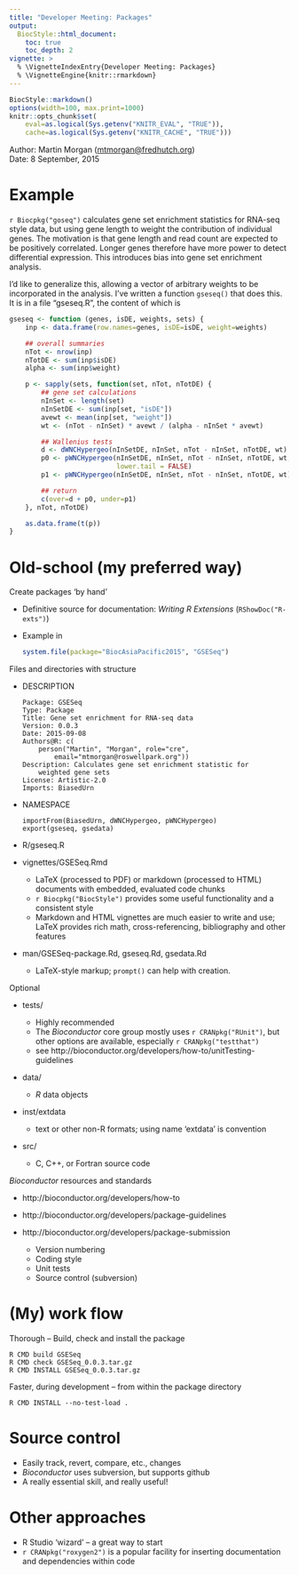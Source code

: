 ```yaml
---
title: "Developer Meeting: Packages"
output:
  BiocStyle::html_document:
    toc: true
    toc_depth: 2
vignette: >
  % \VignetteIndexEntry{Developer Meeting: Packages}
  % \VignetteEngine{knitr::rmarkdown}
---
```


```r
BiocStyle::markdown()
options(width=100, max.print=1000)
knitr::opts_chunk$set(
    eval=as.logical(Sys.getenv("KNITR_EVAL", "TRUE")),
    cache=as.logical(Sys.getenv("KNITR_CACHE", "TRUE")))
```

Author: Martin Morgan (<a
  href="mailto:mtmorgan@fredhutch.org">mtmorgan@fredhutch.org</a>)<br/ >
Date: 8 September, 2015<br />

# Example

`r Biocpkg("goseq")` calculates gene set enrichment statistics for
RNA-seq style data, but using gene length to weight the contribution
of individual genes. The motivation is that gene length and read count
are expected to be positively correlated. Longer genes therefore have
more power to detect differential expression. This introduces bias
into gene set enrichment analysis.

I'd like to generalize this, allowing a vector of arbitrary weights to
be incorporated in the analysis. I've written a function `gseseq()`
that does this. It is in a file "gseseq.R", the content of which is

```r
gseseq <- function (genes, isDE, weights, sets) {
    inp <- data.frame(row.names=genes, isDE=isDE, weight=weights)

    ## overall summaries
    nTot <- nrow(inp)
    nTotDE <- sum(inp$isDE)
    alpha <- sum(inp$weight)

    p <- sapply(sets, function(set, nTot, nTotDE) {
        ## gene set calculations
        nInSet <- length(set)
        nInSetDE <- sum(inp[set, "isDE"])
        avewt <- mean(inp[set, "weight"])
        wt <- (nTot - nInSet) * avewt / (alpha - nInSet * avewt)

        ## Wallenius tests
        d <- dWNCHypergeo(nInSetDE, nInSet, nTot - nInSet, nTotDE, wt)
        p0 <- pWNCHypergeo(nInSetDE, nInSet, nTot - nInSet, nTotDE, wt,
                           lower.tail = FALSE)
        p1 <- pWNCHypergeo(nInSetDE, nInSet, nTot - nInSet, nTotDE, wt)

        ## return
        c(over=d + p0, under=p1)
    }, nTot, nTotDE)

    as.data.frame(t(p))
}
```

# Old-school (my preferred way)

Create packages 'by hand'

- Definitive source for documentation: _Writing R Extensions_
  (`RShowDoc("R-exts")`)
- Example in

    ```r
    system.file(package="BiocAsiaPacific2015", "GSESeq")
    ```

Files and directories with structure

- DESCRIPTION

    ```
    Package: GSESeq
    Type: Package
    Title: Gene set enrichment for RNA-seq data
    Version: 0.0.3
    Date: 2015-09-08
    Authors@R: c(
        person("Martin", "Morgan", role="cre",
            email="mtmorgan@roswellpark.org"))
    Description: Calculates gene set enrichment statistic for
        weighted gene sets
    License: Artistic-2.0
    Imports: BiasedUrn
    ```

- NAMESPACE

    ```
    importFrom(BiasedUrn, dWNCHypergeo, pWNCHypergeo)
    export(gseseq, gsedata)
    ```

- R/gseseq.R
- vignettes/GSESeq.Rmd

    - LaTeX (processed to PDF) or markdown (processed to HTML)
      documents with embedded, evaluated code chunks
    - `r Biocpkg("BiocStyle")` provides some useful functionality and
      a consistent style
    - Markdown and HTML vignettes are much easier to write and use;
      LaTeX provides rich math, cross-referencing, bibliography and
      other features

- man/GSESeq-package.Rd, gseseq.Rd, gsedata.Rd

    - LaTeX-style markup; `prompt()` can help with creation.

Optional

- tests/
  
    - Highly recommended
    - The _Bioconductor_ core group mostly uses `r CRANpkg("RUnit")`,
      but other options are available, especially `r CRANpkg("testthat")`
    - see http://bioconductor.org/developers/how-to/unitTesting-guidelines

- data/

    - _R_ data objects

- inst/extdata

    - text or other non-R formats; using name 'extdata' is convention

- src/

    - C, C++, or Fortran source code

_Bioconductor_ resources and standards

- http://bioconductor.org/developers/how-to
- http://bioconductor.org/developers/package-guidelines
- http://bioconductor.org/developers/package-submission

    - Version numbering
    - Coding style
    - Unit tests
    - Source control (subversion)

# (My) work flow

Thorough -- Build, check and install the package

    R CMD build GSESeq
    R CMD check GSESeq_0.0.3.tar.gz
    R CMD INSTALL GSESeq_0.0.3.tar.gz
    
Faster, during development -- from within the package directory

    R CMD INSTALL --no-test-load .

# Source control

- Easily track, revert, compare, etc., changes
- _Bioconductor_ uses subversion, but supports github
- A really essential skill, and really useful!

# Other approaches

- R Studio 'wizard' -- a great way to start
- `r CRANpkg("roxygen2")` is a popular facility for inserting
  documentation and dependencies within code
